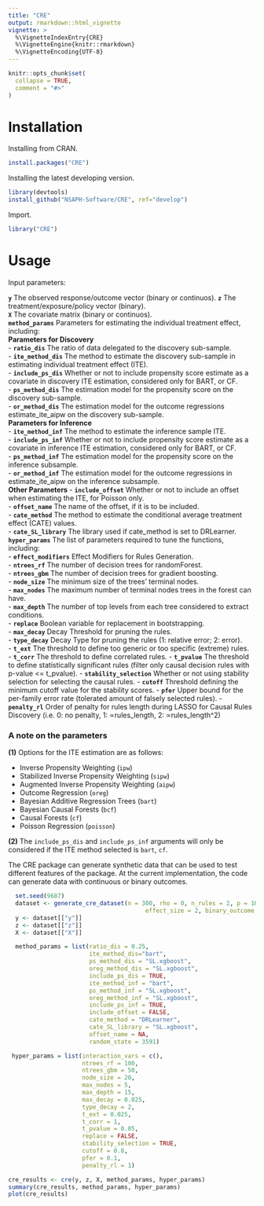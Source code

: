 ```yaml
---
title: "CRE"
output: rmarkdown::html_vignette
vignette: >
  %\VignetteIndexEntry{CRE}
  %\VignetteEngine{knitr::rmarkdown}
  %\VignetteEncoding{UTF-8}
---
```


```r
knitr::opts_chunk$set(
  collapse = TRUE,
  comment = "#>"
)
```

# Installation

Installing from CRAN.

```r
install.packages("CRE")
```

Installing the latest developing version. 

```r
library(devtools)
install_github("NSAPH-Software/CRE", ref="develop")
```

Import.

```r
library("CRE")
```

# Usage

Input parameters:

**`y`** The observed response/outcome vector (binary or continuos).
**`z`** The treatment/exposure/policy vector (binary).    
**`X`** The covariate matrix (binary or continuos).    
**`method_params`** Parameters for estimating the individual treatment effect, including:    
__Parameters for Discovery__           
- **`ratio_dis`** The ratio of data delegated to the discovery sub-sample.     
- **`ite_method_dis`** The method to estimate the discovery sub-sample in estimating individual treatment effect (ITE).    
- **`include_ps_dis`**  Whether or not to include propensity score estimate as a covariate in discovery ITE estimation, considered only for BART, or CF.    
- **`ps_method_dis`** The estimation model for the propensity score on the discovery sub-sample.    
- **`or_method_dis`** The estimation model for the outcome regressions estimate_ite_aipw on the discovery sub-sample.      
__Parameters for Inference__     
- **`ite_method_inf`** The method to estimate the inference sample ITE.    
- **`include_ps_inf`** Whether or not to include propensity score estimate as a covariate in inference ITE estimation, considered only for BART, or CF.     
- **`ps_method_inf`** The estimation model for the propensity score on the inference subsample.     
- **`or_method_inf`** The estimation model for the outcome regressions in estimate_ite_aipw on the inference subsample.     
__Other Parameters__
- **`include_offset`** Whether or not to include an offset when estimating the ITE, for Poisson only.     
- **`offset_name`** The name of the offset, if it is to be included.     
- **`cate_method`** The method to estimate the conditional average treatment effect (CATE) values.     
- **`cate_SL_library`** The library used if cate_method is set to DRLearner.    
**`hyper_params`** The list of parameters required to tune the functions, including:    
- **`effect_modifiers`** Effect Modifiers for Rules Generation.     
- **`ntrees_rf`** The number of decision trees for randomForest.     
- **`ntrees_gbm`** The number of decision trees for gradient boosting.     
- **`node_size`** The minimum size of the trees' terminal nodes.      
- **`max_nodes`** The maximum number of terminal nodes trees in the forest can have.    
- **`max_depth`** The number of top levels from each tree considered to extract conditions.    
- **`replace`** Boolean variable for replacement in bootstrapping.     
- **`max_decay`** Decay Threshold for pruning the rules.     
- **`type_decay`** Decay Type for pruning the rules (1: relative error; 2: error).     
- **`t_ext`** The threshold to define too generic or too specific (extreme) rules.     
- **`t_corr`** The threshold to define correlated rules. 
- **`t_pvalue`** The threshold to define statistically significant rules (filter 
only causal decision rules with p-value <= t_pvalue).
- **`stability_selection`** Whether or not using stability selection for selecting the causal rules.
- **`cutoff`** Threshold defining the minimum cutoff value for the stability scores.
- **`pfer`** Upper bound for the per-family error rate (tolerated amount of falsely selected rules).
- **`penalty_rl`** Order of penalty for rules length during LASSO for Causal
Rules Discovery (i.e. 0: no penalty, 1: ∝rules_length, 2: ∝rules_length^2)

### A note on the parameters

**(1)** Options for the ITE estimation are as follows: 

- Inverse Propensity Weighting (`ipw`)
- Stabilized Inverse Propensity Weighting (`sipw`)
- Augmented Inverse Propensity Weighting (`aipw`)
- Outcome Regression (`oreg`)
- Bayesian Additive Regression Trees (`bart`)
- Bayesian Causal Forests (`bcf`)
- Causal Forests (`cf`)
- Poisson Regression (`poisson`)

**(2)** The `include_ps_dis` and `include_ps_inf` arguments will only be considered if the ITE method selected is `bart`, `cf`.


The CRE package can generate synthetic data that can be used to test different features of the package. At the current implementation, the code can generate data with continuous or binary outcomes. 

```R
  set.seed(9687)
  dataset <- generate_cre_dataset(n = 300, rho = 0, n_rules = 2, p = 10,
                                       effect_size = 2, binary_outcome = FALSE)
  y <- dataset[["y"]]
  z <- dataset[["z"]]
  X <- dataset[["X"]]

  method_params = list(ratio_dis = 0.25,
                       ite_method_dis="bart",
                       ps_method_dis = "SL.xgboost",
                       oreg_method_dis = "SL.xgboost",
                       include_ps_dis = TRUE,
                       ite_method_inf = "bart",
                       ps_method_inf = "SL.xgboost",
                       oreg_method_inf = "SL.xgboost",
                       include_ps_inf = TRUE,
                       include_offset = FALSE,
                       cate_method = "DRLearner",
                       cate_SL_library = "SL.xgboost",
                       offset_name = NA,
                       random_state = 3591)

 hyper_params = list(interaction_vars = c(),
                     ntrees_rf = 100,
                     ntrees_gbm = 50,
                     node_size = 20,
                     max_nodes = 5,
                     max_depth = 15,
                     max_decay = 0.025,
                     type_decay = 2,
                     t_ext = 0.025,
                     t_corr = 1,
                     t_pvalue = 0.05,
                     replace = FALSE,
                     stability_selection = TRUE,
                     cutoff = 0.8,
                     pfer = 0.1,
                     penalty_rl = 1)

cre_results <- cre(y, z, X, method_params, hyper_params)
summary(cre_results, method_params, hyper_params)
plot(cre_results)
```

